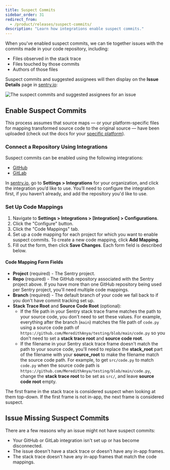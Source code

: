 ```yaml
---
title: Suspect Commits
sidebar_order: 31
redirect_from:
  - /product/releases/suspect-commits/
description: "Learn how integrations enable suspect commits."
---
```



When you've enabled suspect commits, we can tie together issues with the commits made in your code repository, including:

- Files observed in the stack trace
- Files touched by those commits
- Authors of those files

Suspect commits and suggested assignees will then display on the **Issue Details** page in [sentry.io](https://sentry.io):

![The suspect commits and suggested assignees for an issue](suspect-commits-highlighted.png)

## Enable Suspect Commits

This process assumes that source maps — or your platform-specific files for mapping transformed source code to the original source — have been uploaded (check out the docs for your [specific platform](/platforms/)).

### Connect a Repository Using Integrations

Suspect commits can be enabled using the following integrations:
- [GitHub](/product/integrations/source-code-mgmt/github/)
- [GitLab](/product/integrations/source-code-mgmt/gitlab/)

In [sentry.io](https://sentry.io), go to **Settings > Integrations** for your organization, and click the integration you’d like to use. You’ll need to configure the integration first, if you haven’t already, and add the repository you'd like to use.

### Set Up Code Mappings

1. Navigate to **Settings > Integrations > [Integration] > Configurations**.
1. Click the "Configure" button.
1. Click the "Code Mappings" tab.
1. Set up a code mapping for each project for which you want to enable suspect commits. To create a new code mapping, click **Add Mapping**.
1. Fill out the form, then click **Save Changes**. Each form field is described below.


#### Code Mapping Form Fields

- **Project** (required) - The Sentry project.
- **Repo** (required) - The GitHub repository associated with the Sentry project above. If you have more than one GitHub repository being used per Sentry project, you'll need multiple code mappings.
- **Branch** (required) - The default branch of your code we fall back to if you don't have commit tracking set up.
- **Stack Trace Root** and **Source Code Root** (optional):
  - If the file path in your Sentry stack trace frame matches the path to your source code, you don't need to set these values. For example, everything after the branch (`main`) matches the file path of `code.py` using a source code path of `https://github.com/MeredithAnya/testing/blob/main/code.py` so you don't need to set a **stack trace root** and **source code root**.
  - If the filename in your Sentry stack trace frame doesn't match the path to your source code, you'll need to replace the **stack_root** part of the filename with your **source_root** to make the filename match the source code path. For example, to get `src/code.py` to match `code.py` when the source code path is `https://github.com/MeredithAnya/testing/blob/main/code.py`, change the **stack trace root** to be set as `src/`, and leave **source code root** empty.

The first frame in the stack trace is considered suspect when looking at them top-down. If the first frame is not in-app, the next frame is considered suspect.

## Issue Missing Suspect Commits

There are a few reasons why an issue might not have suspect commits:
- Your GitHub or GitLab integration isn't set up or has become disconnected.
- The issue doesn't have a stack trace or doesn't have any in-app frames.
- The stack trace doesn't have any in-app frames that match the code mappings.
